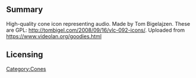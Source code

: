 == Summary ==
High-quality cone icon representing audio. Made by Tom Bigelajzen. These are GPL: http://tombigel.com/2008/09/16/vlc-092-icons/. Uploaded from https://www.videolan.org/goodies.html [[Category:Cones]]
== Licensing ==
{{GPL}}